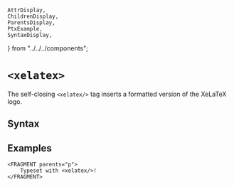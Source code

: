     AttrDisplay,
    ChildrenDisplay,
    ParentsDisplay,
    PtxExample,
    SyntaxDisplay,
} from "../../../components";

# `<xelatex>`

The self-closing `<xelatex/>` tag inserts a formatted version of the XeLaTeX logo.

## Syntax

<SyntaxDisplay name="xelatex" />

## Examples

```ptx-example
<FRAGMENT parents="p">
    Typeset with <xelatex/>!
</FRAGMENT>
```